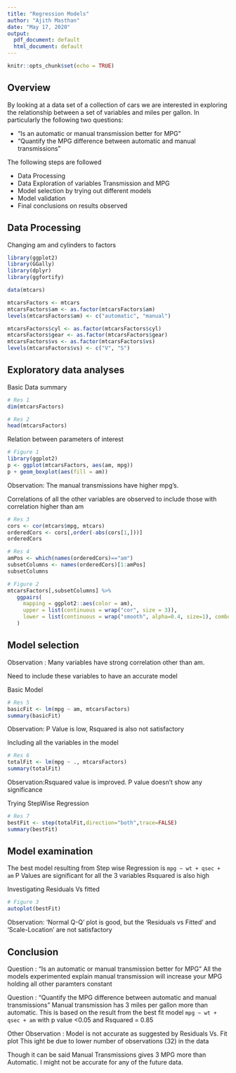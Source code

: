 ```yaml
---
title: "Regression Models"
author: "Ajith Masthan"
date: "May 17, 2020"
output:
  pdf_document: default
  html_document: default
---
```


```r
knitr::opts_chunk$set(echo = TRUE)
```

## Overview

By looking at a data set of a collection of cars we are interested in exploring the relationship between a set of variables and miles per gallon. In particularly the following two questions:

* “Is an automatic or manual transmission better for MPG”
* "Quantify the MPG difference between automatic and manual transmissions"

The following steps are followed

- Data Processing
- Data Exploration of variables Transmission and MPG
- Model selection by trying out different models
- Model validation
- Final conclusions on results observed

## Data Processing

Changing am and cylinders to factors

```r
library(ggplot2)
library(GGally)
library(dplyr)
library(ggfortify)

data(mtcars)

mtcarsFactors <- mtcars
mtcarsFactors$am <- as.factor(mtcarsFactors$am)
levels(mtcarsFactors$am) <- c("automatic", "manual")

mtcarsFactors$cyl <- as.factor(mtcarsFactors$cyl)
mtcarsFactors$gear <- as.factor(mtcarsFactors$gear)
mtcarsFactors$vs <- as.factor(mtcarsFactors$vs)
levels(mtcarsFactors$vs) <- c("V", "S")
```

## Exploratory data analyses 

Basic Data summary
```r
# Res 1
dim(mtcarsFactors)

# Res 2
head(mtcarsFactors)
```

Relation between parameters of interest

```r
# Figure 1
library(ggplot2)
p <- ggplot(mtcarsFactors, aes(am, mpg))
p + geom_boxplot(aes(fill = am))
```

Observation: The manual transmissions have higher mpg's.  

Correlations of all the other variables are observed to include those with correlation higher than am

```r
# Res 3
cors <- cor(mtcars$mpg, mtcars)
orderedCors <- cors[,order(-abs(cors[1,]))]
orderedCors

# Res 4
amPos <- which(names(orderedCors)=="am")
subsetColumns <- names(orderedCors)[1:amPos]
subsetColumns

# Figure 2
mtcarsFactors[,subsetColumns] %>% 
   ggpairs(
     mapping = ggplot2::aes(color = am), 
     upper = list(continuous = wrap("cor", size = 3)),
     lower = list(continuous = wrap("smooth", alpha=0.4, size=1), combo = wrap("dot"))
   )
```


## Model selection 

Observation : Many variables have strong correlation other than am.

Need to include these variables to have an accurate model

Basic Model
```r
# Res 5
basicFit <- lm(mpg ~ am, mtcarsFactors)
summary(basicFit)
```

Observation: P Value is low, Rsquared is also not satisfactory

Including all the variables in the model
```r
# Res 6
totalFit <- lm(mpg ~ ., mtcarsFactors)
summary(totalFit)
```
Observation:Rsquared value is improved. P value doesn't show any significance

Trying StepWise Regression

```r
# Res 7
bestFit <- step(totalFit,direction="both",trace=FALSE)
summary(bestFit)
```

## Model examination

The best model resulting from Step wise Regression is `mpg ~ wt + qsec + am` 
P Values are significant for all the 3 variables
Rsquared is also high

Investigating Residuals Vs fitted

```r
# Figure 3
autoplot(bestFit)
```

Observation: 'Normal Q-Q' plot is good, but the 'Residuals vs Fitted' and 'Scale-Location' are not satisfactory

## Conclusion

Question : “Is an automatic or manual transmission better for MPG” 
All the models experimented explain manual transmission will increase your MPG holding all other paramters constant

Question : “Quantify the MPG difference between automatic and manual transmissions”
Manual transmission has 3 miles per gallon more than automatic.
This is based on the result from the best fit model `mpg ~ wt + qsec + am` with p value <0.05 and Rsquared = 0.85

Other Observation :
Model is not accurate as suggested by Residuals Vs. Fit plot
This ight be due to lower number of observations (32) in the data

Though it can be said Manual Transmissions gives 3 MPG more than Automatic. I might not be accurate for any of the future data.

